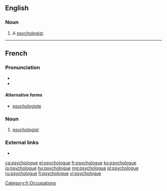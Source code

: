 ==English==

===Noun===
{{en-noun}}

# {{context|dated|lang=en}} A [[psychologist]].

----

==French==
{{wikipedia|lang=fr}}

===Pronunciation===
* {{IPA|/psi.kɔ.lɔɡ/|lang=fr}}
* {{audio|Fr-psychologue.ogg|psychologue|lang=fr}}

====Alternative forms====
* [[psychologiste]]

===Noun===
{{fr-noun|mf}}

# [[psychologist]]

===External links===
* {{R:TLFi}}

[[Category:fr:Occupations]]

[[ca:psychologue]]
[[el:psychologue]]
[[fr:psychologue]]
[[ko:psychologue]]
[[io:psychologue]]
[[hu:psychologue]]
[[mg:psychologue]]
[[pl:psychologue]]
[[ru:psychologue]]
[[fi:psychologue]]
[[vi:psychologue]]